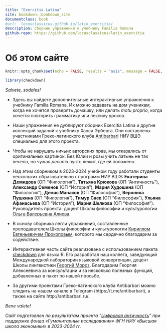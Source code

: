 ```yaml
--- 
title: "Exercitia Latina"
site: bookdown::bookdown_site
documentclass: book
#url:  locusclassicus.github.io/latin_exercitia/ 
description: Сборник упражнений к учебнику Familia Romana
github-repo: https://github.com/locusclassicus/latin_exercitia
---
```


# Об этом сайте

```r
knitr::opts_chunk$set(echo = FALSE, results = "asis", message = FALSE, warning = FALSE)
```

```r
library(checkdown)
```


_Salvete, sodales!_ 

- Здесь вы найдете дополнительные интерактивные упражнения к учебнику Familia Romana. Их можно задавать на дом ученикам, когда не хочется проверять домашку, или делать _motu proprio_, когда хочется повторить грамматику или лексику уроков. 

- Наши упражнения не дублируют сборник Exercitia Latina и другие коллекций заданий к учебнику Ханса Эрберга. Они составлены участниками Греко-латинского клуба [Antibarbari](http://antibarbari.ru/) НИУ ВШЭ специально для этого проекта. 

- Чтобы не нарушать ничьих авторских прав, мы отказались от оригинальных картинок. Без Юлии и розы учить латынь не так весело, но чужая _pecunia_ пусть лежит, где ей положено. 

- Над этим сборником в 2023-2024 учебном году работали студенты нескольких образовательных программ НИУ ВШЭ: **Екатерина Демидова** (ОП "Филология"), **Татьяна Крюкова** (ОП "Античность"), **Александр Семенов** (ОП "История"), **Мария Худошина** (ОП "Филология"), **Денис Манаков** (ОП "Философия"), **Вероника Пушкина** (ОП "Филология"), **Тимур Саев** (ОП "Философия"), **Ульяна Афанасьева** (ОП "История"), **Мария Шелкова** (ОП "Философия"). Руководитель проекта: доцент Школы философии и культурологии [Ольга Валерьевна Алиева](https://www.hse.ru/org/persons/77284635).

 - В основу сборника легли упражнения, составленные преподавателем Школы философии и культурологии [Кириллом Евгеньевичем Прокоповым](https://www.hse.ru/staff/prokopov), которого мы сердечно благодарим за содействие. 

- Интерактивная часть сайта реализована с использованием пакета [checkdown](https://cran.r-project.org/web/packages/checkdown/index.html) для языка R. Его разработал наш коллега, заведующий Международной лаборатории языковой конвергенции, доцент Школы лингвистики [Георгий Мороз](https://www.hse.ru/staff/agricolamz). Благодарим Георгия Алексеевича за консультации и за несколько полезных функций, добавленных в пакет по нашей просьбе.  

- За другими проектами Греко-латинского клуба Antibarbari можно следить на нашем канале в Telegram (https://t.me/antibarbari), а также на сайте http://antibarbari.ru/.

_Bene valete!_ 


_Сайт подготовлен по результатам проекта "[Цифровая античность](https://hum.hse.ru/proj/digital_antiquity)" при поддержке фонда «Гуманитарные исследования» ФГН НИУ «Высшая школа экономики» в 2023-2024 гг._








